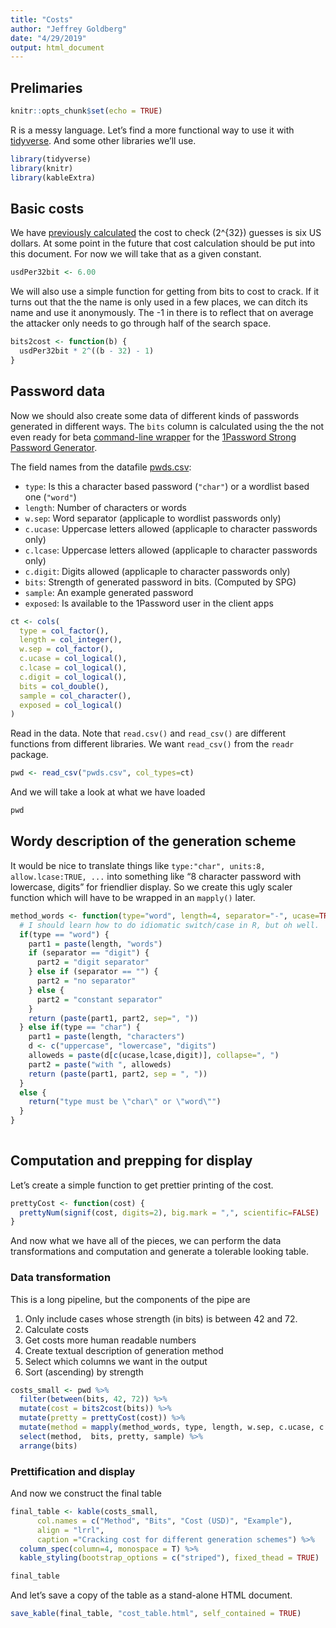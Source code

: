 ```yaml
---
title: "Costs"
author: "Jeffrey Goldberg"
date: "4/29/2019"
output: html_document
---
```


## Prelimaries

```r
knitr::opts_chunk$set(echo = TRUE)
```

R is a messy language. Let's find a more functional way to use it with [tidyverse](https://www.tidyverse.org). And some other libraries we'll use.

```r
library(tidyverse)
library(knitr)
library(kableExtra)
```
## Basic costs

We have [previously calculated](https://discussions.agilebits.com/discussion/comment/470503/#Comment_470503) the cost to check \(2^{32}\) guesses is six US dollars. At some point in the future that cost calculation should be put into this document. For now we will take that as a given constant.

```r
usdPer32bit <- 6.00
```

We will also use a simple function for getting from bits to cost to crack. If it turns out that the the name is only used in a few places, we can ditch its name and use it anonymously. The -1 in there is to reflect that on average the attacker only needs to go through half of the search space.

```r
bits2cost <- function(b) {
  usdPer32bit * 2^((b - 32) - 1)
}
```

## Password data

Now we should also create some data of different kinds of passwords generated in different ways. The `bits` column is calculated using the the not even ready for beta [command-line wrapper](https://github.com/1Password/spg/tree/master/cmd/opgen) for the [1Password Strong Password Generator](https://github.com/1Password/spg "Github: 1Password SPG").

The field names from the datafile [pwds.csv](./pwds.csv):

- `type`: Is this a character based password (`"char"`) or a wordlist based one (`"word"`)
- `length`: Number of characters or words
- `w.sep`: Word separator (applicaple to wordlist passwords only)
- `c.ucase`: Uppercase letters allowed (applicaple to character passwords only)
- `c.lcase`: Uppercase letters allowed (applicaple to character passwords only)
- `c.digit`: Digits allowed (applicaple to character passwords only)
- `bits`: Strength of generated password in bits. (Computed by SPG)
- `sample`: An example generated password
- `exposed`: Is available to the 1Password user in the client apps

```r
ct <- cols(
  type = col_factor(),
  length = col_integer(),
  w.sep = col_factor(),
  c.ucase = col_logical(),
  c.lcase = col_logical(),
  c.digit = col_logical(),
  bits = col_double(),
  sample = col_character(),
  exposed = col_logical()
)
```

Read in the data. Note that `read.csv()` and `read_csv()` are different functions from different libraries. We want `read_csv()` from the `readr` package.
```r
pwd <- read_csv("pwds.csv", col_types=ct)
```

And we will take a look at what we have loaded

```r
pwd
```

## Wordy description of the generation scheme

It would be nice to translate things like `type:"char", units:8, allow.lcase:TRUE, ...` into something like "8 character password with lowercase, digits" for friendlier display. So we create this ugly scaler function which will have to be wrapped in an `mapply()` later.

```r
method_words <- function(type="word", length=4, separator="-", ucase=TRUE, lcase=TRUE, digit=TRUE) {
  # I should learn how to do idiomatic switch/case in R, but oh well.
  if(type == "word") {
    part1 = paste(length, "words")
    if (separator == "digit") {
      part2 = "digit separator"
    } else if (separator == "") {
      part2 = "no separator"
    } else {
      part2 = "constant separator"
    }
    return (paste(part1, part2, sep=", "))
  } else if(type == "char") {
    part1 = paste(length, "characters")
    d <- c("uppercase", "lowercase", "digits")
    alloweds = paste(d[c(ucase,lcase,digit)], collapse=", ")
    part2 = paste("with ", alloweds)
    return (paste(part1, part2, sep = ", "))
  }
  else {
    return("type must be \"char\" or \"word\"")
  }
}
 
```

## Computation and prepping for display

Let's create a simple function to get prettier printing of the cost. 
```r
prettyCost <- function(cost) {
  prettyNum(signif(cost, digits=2), big.mark = ",", scientific=FALSE)
}
```

And now what we have all of the pieces, we can perform the data transformations and computation and generate a tolerable looking table.

### Data transformation

This is a long pipeline, but the components of the pipe are

1. Only include cases whose strength (in bits) is between 42 and 72.
2. Calculate costs
3. Get costs more human readable numbers
4. Create textual description of generation method
4. Select which columns we want in the output
5. Sort (ascending) by strength

```r
costs_small <- pwd %>% 
  filter(between(bits, 42, 72)) %>%
  mutate(cost = bits2cost(bits)) %>%
  mutate(pretty = prettyCost(cost)) %>%
  mutate(method = mapply(method_words, type, length, w.sep, c.ucase, c.lcase, c.digit)) %>%
  select(method,  bits, pretty, sample) %>%
  arrange(bits)
```

### Prettification and display

And now we construct the final table
```r
final_table <- kable(costs_small,
      col.names = c("Method", "Bits", "Cost (USD)", "Example"),
      align = "lrrl",
      caption ="Cracking cost for different generation schemes") %>%
  column_spec(column=4, monospace = T) %>%
  kable_styling(bootstrap_options = c("striped"), fixed_thead = TRUE)
```

```r
final_table
```

And let's save a copy of the table as a stand-alone HTML document.
```r
save_kable(final_table, "cost_table.html", self_contained = TRUE)
```